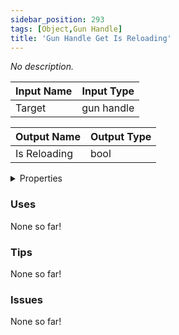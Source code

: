 ```yaml
---
sidebar_position: 293
tags: [Object,Gun Handle]
title: 'Gun Handle Get Is Reloading'
---
```


*No description.*




<EsbSvg />

| Input Name | Input Type |
|-----------|-----------|
| Target | gun handle |

| Output Name | Output Type |
|-----------|-----------|
| Is Reloading | bool |


<details>
  <summary>Properties</summary>
  <div>
    <div>
    <table>
      <thead>
        <tr>
          <th>Is beta required?</th>
          <th>❌</th>
        </tr>
        <tr>
          <th>Is this chip a trolling risk?</th>
          <th>❌</th>
        </tr>
        <tr>
          <th>Is this chip a role assignment risk?</th>
          <th>❌</th>
        </tr>
        <tr>
          <th>Chip UUID</th>
          <th>f3ef0346-e593-47c9-85f0-f551efe0a9b6</th>
        </tr>
      </thead>
    </table>
    </div>
  </div>
</details>

### Uses

None so far!

### Tips

None so far!

### Issues

None so far!